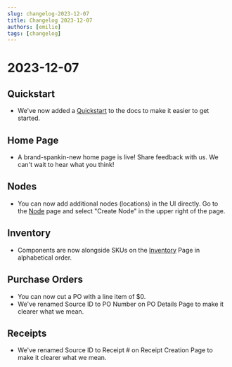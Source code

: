 ```yaml
---
slug: changelog-2023-12-07
title: Changelog 2023-12-07
authors: [emilie]
tags: [changelog]
---
```

# 2023-12-07

## Quickstart
* We've now added a [Quickstart](https://docs.helloturbine.com/turbine-quickstart) to the docs to make it easier to get started. 

## Home Page
* A brand-spankin-new home page is live! Share feedback with us. We can't wait to hear what you think!

## Nodes
* You can now add additional nodes (locations) in the UI directly. Go to the [Node](https://app.helloturbine.com/app/nodes) page and select "Create Node" in the upper right of the page. 

## Inventory
* Components are now alongside SKUs on the [Inventory](https://app.helloturbine.com/app/inventory) Page in alphabetical order. 

## Purchase Orders
* You can now cut a PO with a line item of $0. 
* We've renamed Source ID to PO Number on PO Details Page to make it clearer what we mean. 

## Receipts
* We've renamed Source ID to Receipt # on Receipt Creation Page to make it clearer what we mean. 

